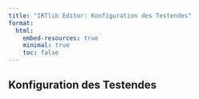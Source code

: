 ```yaml
---
title: "IRTlib Editor: Konfiguration des Testendes"
format:
  html:
    embed-resources: true
    minimal: true
    toc: false
---
```


## Konfiguration des Testendes
